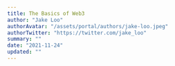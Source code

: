 ```yaml
---
title: The Basics of Web3
author: "Jake Loo"
authorAvatar: "/assets/portal/authors/jake-loo.jpeg"
authorTwitter: "https://twitter.com/jake_loo"
summary: ""
date: "2021-11-24"
updated: ""
---
```


<MdxNavigation>
  <MdxNavigationItem href="/learn" title="Getting Started" />
  <MdxNavigationItem
    href="/learn/making-web3-easy-with-thirdweb"
    title="Making Web3 Easy with thirdweb"
    next
  />
</MdxNavigation>
